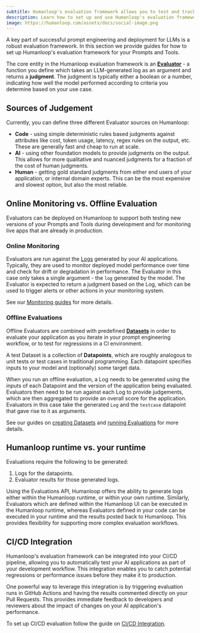 ```yaml
---
subtitle: Humanloop's evaluation framework allows you to test and track the performance of your LLM apps in a rigorous way.
description: Learn how to set up and use Humanloop's evaluation framework to test and track the performance of your AI apps.
image: https://humanloop.com/assets/docs/social-image.png
---
```


A key part of successful prompt engineering and deployment for LLMs is a robust evaluation framework. In this section we provide guides for how to set up Humanloop's evaluation framework for your Prompts and Tools.

The core entity in the Humanloop evaluation framework is an **[Evaluator](/docs/v5/concepts/evaluators)** - a function you define which takes an LLM-generated log as an argument and returns a **judgment**.
The judgment is typically either a boolean or a number, indicating how well the model performed according to criteria you determine based on your use case.

## Sources of Judgement

Currently, you can define three different Evaluator sources on Humanloop:

- **Code** - using simple deterministic rules based judgments against attributes like cost, token usage, latency, regex rules on the output, etc. These are generally fast and cheap to run at scale.
- **AI** - using other foundation models to provide judgments on the output. This allows for more qualitative and nuanced judgments for a fraction of the cost of human judgments.
- **Human** - getting gold standard judgments from either end users of your application, or internal domain experts. This can be the most expensive and slowest option, but also the most reliable.

## Online Monitoring vs. Offline Evaluation

Evaluators can be deployed on Humanloop to support both testing new versions of your Prompts and Tools during development and for monitoring live apps that are already in production.

### Online Monitoring

Evaluators are run against the [Logs](./logs) generated by your AI applications. Typically, they are used to monitor deployed model performance over time and check for drift or degradation in performance.
The Evaluator in this case only takes a single argument - the `log` generated by the model. The Evaluator is expected to return a judgment based on the Log,
which can be used to trigger alerts or other actions in your monitoring system.

See our [Monitoring guides](../observability/overview) for more details.

### Offline Evaluations

Offline Evaluators are combined with predefined [**Datasets**](./datasets) in order to evaluate your application as you iterate in your prompt engineering workflow, or to test for regressions in a CI environment.

A test Dataset is a collection of **Datapoints**, which are roughly analogous to unit tests or test cases in traditional programming. Each datapoint specifies inputs to your model and (optionally) some target data.

When you run an offline evaluation, a Log needs to be generated using the inputs of each Datapoint and the version of the application being evaluated. Evaluators then need to be run against each Log to provide judgements,
which are then aggregated to provide an overall score for the application. Evaluators in this case take the generated `Log` and the `testcase` datapoint that gave rise to it as arguments.

See our guides on [creating Datasets](./guides/create-dataset) and [running Evaluations](../evaluation/overview) for more details.

## Humanloop runtime vs. your runtime

Evaluations require the following to be generated:

1. Logs for the datapoints.
2. Evaluator results for those generated logs.

Using the Evaluations API, Humanloop offers the ability to generate logs either within the Humanloop runtime, or within your own runtime.
Similarly, Evaluators which are defined within the Humanloop UI can be executed in the Humanloop runtime, whereas Evaluators defined in your code can be executed in your runtime and the results posted back to Humanloop.
This provides flexibility for supporting more complex evaluation workflows.

## CI/CD Integration

Humanloop's evaluation framework can be integrated into your CI/CD pipeline, allowing you to automatically test your AI applications as part of your development workflow. This integration enables you to catch potential regressions or performance issues before they make it to production.

One powerful way to leverage this integration is by triggering evaluation runs in GitHub Actions and having the results commented directly on your Pull Requests. This provides immediate feedback to developers and reviewers about the impact of changes on your AI application's performance.

To set up CI/CD evaluation follow the guide on [CI/CD Integration](/docs/v5/evaluation/guides/cicd-integration).
